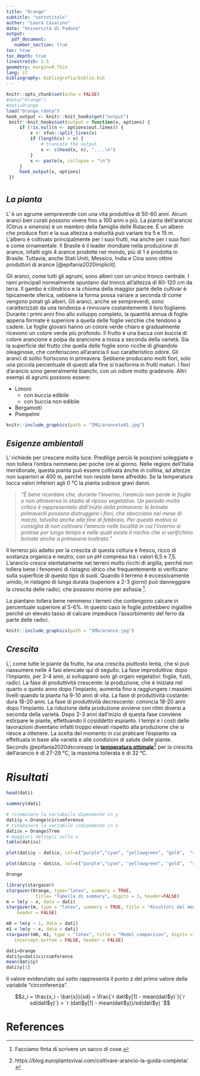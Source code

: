 ```yaml
---
title: "Orange"
subtitle: "sottotitolo"
author: "Laura Casalino"
date: "Università di Padova"
output:
  pdf_document: 
   number_section: true
toc: true
toc_depth: true
linestretch: 1.5
geometry: margin=0.75in
lang: it
bibliography: bibliografia/biblio.bib
---
```


```r
knitr::opts_chunk$set(echo = FALSE)
#data("Orange")
#dati=Orange
load("Orange.rdata")
hook_output <- knitr::knit_hooks$get("output")
 knitr::knit_hooks$set(output = function(x, options) {
     if (!is.null(n <- options$out.lines)) {
         x <- xfun::split_lines(x)
         if (length(x) > n) {
             # truncate the output
             x <- c(head(x, n), "....\n")
         }
         x <- paste(x, collapse = "\n")
     }
     hook_output(x, options)
 })
```

\newpage

# *\color{magenta}{L'arancio}*\normalcolor
## *La pianta*

L'**\color{magenta}{arancio} **\normalcolor  è un agrume sempreverde con una vita produttiva di 50-60 anni. Alcuni aranci ben curati possono vivere fino a 100 anni o più. La pianta dell’arancio (Citrus x sinensis) è un membro della famiglia delle Rutacee. È un albero che produce fiori e la sua altezza a maturità può variare tra 5 e 15 m. L’albero è coltivato principalmente per i suoi frutti, ma anche per i suoi fiori e come ornamentale. Il Brasile è il leader mondiale nella produzione di arance, infatti ogni 4 arance prodotte nel mondo, più di 1 è prodotta in Brasile. Tuttavia, anche Stati Uniti, Messico, India e Cina sono ottimi produttori di arance [@epifania2020implicit]. 

Gli aranci, come tutti gli agrumi, sono alberi con un unico tronco centrale. I rami principali normalmente spuntano dal tronco all’altezza di 60-120 cm da terra. Il gambo è cilindrico e la chioma della maggior parte delle cultivar è tipicamente sferica, sebbene la forma possa variare a seconda di come vengono potati gli alberi. Gli aranci, anche se sempreverdi, sono caratterizzati da una tendenza a rinnovare costantemente il loro fogliame. Durante i primi anni fino allo sviluppo completo, la quantità annua di foglie appena formate è superiore a quella delle foglie vecchie che tendono a cadere. Le foglie giovani hanno un colore verde chiaro e gradualmente ricevono un colore verde più profondo. Il frutto è una bacca con buccia di colore arancione e polpa da arancione a rossa a seconda della varietà. Sia la superficie del frutto che quella delle foglie sono ricche di ghiandole oleaginose, che conferiscono all’arancia il suo caratteristico odore. Gli aranci di solito fioriscono in primavera. Sebbene producano molti fiori, solo una piccola percentuale di questi alla fine si trasforma in frutti maturi. I fiori d’arancio sono generalmente bianchi, con un odore molto gradevole.
Altri esempi di agrumi possono essere:

- Limoni
  - con buccia edibile
  - con buccia non edibile
- Bergamotti
- Pompelmi


```r
knitr::include_graphics(path = "IMG/aranceto01.jpg")
```


## *Esigenze ambientali*

L’**\color{magenta}{arancio} **\normalcolor richiede per crescere molta luce. Predilige perciò le posizioni soleggiate e non tollera l’ombra nemmeno per poche ore al giorno. Nelle regioni dell’Italia meridionale, questa pianta può essere coltivata anche in collina, ad altezze non superiori ai 400 m, perché non resiste bene alfreddo. Se la temperatura tocca valori inferiori agli 0 °C la pianta subisce gravi danni. 

> *"È bene ricordare che, durante l’inverno, l’arancio non perde le foglie e non attraversa lo stadio di riposo vegetativo. Un periodo molto critico è rappresentato dall’inizio della primavera: le brinate primaverili possono distruggere i fiori, che sbocciano nel mese di marzo, talvolta anche alla fine di febbraio. Per questo motivo si consiglia di non coltivare l’arancio nelle località in cui l’inverno si protrae per lungo tempo e nelle quali esiste il rischio che si verifichino brinate anche a primavera inoltrata."* 

Il terreno più adatto per la crescita di questa coltura è fresco, ricco di sostanza organica e neutro, con un pH compreso tra i valori 6,5 e 7,5. L’arancio cresce stentatamente nei terreni molto ricchi di argilla, perché non tollera bene i fenomeni di ristagno idrico che frequentemente si verificano sulla superficie di questo tipo di suoli. Quando il terreno è eccessivamente umido, in ristagno di lunga durata (superiore a 2-3 giorni) può danneggiare la crescita delle radici, che possono morire per asfissia [^1]. 

[^1]: Facciamo finta di scrivere un sacco di cose.

La piantano tollera bene nemmeno i terreni che contengono calcare in percentuale superiore al 5-6%. In questo caso le foglie potrebbero ingiallire perché un elevato tasso di calcare impedisce l’assorbimento del ferro da parte delle radici.


```r
knitr::include_graphics(path = "IMG/arance.jpg")
```


## *Crescita*

L’**\color{magenta}{arancio}**\normalcolor, come tutte le piante da frutto, ha una crescita piuttosto lenta, che si può riassumere nelle 4 fasi elencate qui di seguito. La fase improduttiva: dopo l’impianto, per 3-4 anni, si sviluppano solo gli organi vegetativi: foglie, fusti, radici. La fase di produttività crescente: la produzione, che è iniziata nel quarto o quinto anno dopo l’impianto, aumenta fino a raggiungere i massimi livelli quando la pianta ha 9-10 anni di vita. La fase di produttività costante: dura 18-20 anni. La fase di produttività decrescente: comincia 18-20 anni dopo l’impianto. La riduzione della produzione avviene con ritmi diversi a seconda della varietà. Dopo 2-3 anni dall’inizio di questa fase conviene estirpare le piante, effettuando il cosiddetto espianto. I tempi e i costi delle lavorazioni diventano infatti troppo elevati rispetto alla produzione che si riesce a ottenere. La scelta del momento in cui praticare l’espianto va effettuata in base alla varietà e alle condizioni di salute delle piante. Secondo @epifania2020dscoreapp la [**temperatura ottimale**](https://blog.europlantsvivai.com/coltivare-arancio-la-guida-completa/#:~:text=La%20crescita&text=La%20fase%20improduttiva%3A%20dopo%20l,9%2D10%20anni%20di%20vita.)[^2] per la crescita dell’arancio è di 27-29 °C, la massima tollerata è di 32 °C.

[^2]: https://blog.europlantsvivai.com/coltivare-arancio-la-guida-completa/

\newpage

# *Risultati*

```r
head(dati)
```


```r
summary(dati)
```


```r
# rinominare la variabaile dipendente in y
dati$y = Orange$circumference
# rinominare la variabile indipedente in x
dati$x = Orange$Tree
# maggiori dettagli sulla x
table(dati$x)
```

```r
plot(dati$y ~ dati$x, col=c("purple","cyan", "yellowgreen", "gold",  "red"))
```

```r
plot(dati$y ~ dati$x, col=c("purple","cyan", "yellowgreen", "gold",  "red"))
```

```r
Orange
```

```r
library(stargazer)
stargazer(Orange, type="latex", summary = TRUE, 
           title= "Tabella di summary", digits = 3, header=FALSE)
m = lm(y ~ x, data = dati)
stargazer(m, type = "latex", summary = TRUE, title = "Risultati del modello", digits = 2,
    header = FALSE)
```

```r
m0 = lm(y ~ 1, data = dati)
m1 = lm(y ~ x, data = dati)
stargazer(m0, m1, type = "latex", title = "Model comparison", digits = 2, intercept.top = TRUE,
   intercept.bottom = FALSE, header = FALSE)
```

```r
dati=Orange
dati$y=dati$circumference
mean(dati$y)
dati$y[1]
```

Il valore evidenziato qui sotto rappresenta il punto z del primo valore della variabile "circonferenza". 

$$z_i = \frac{x_i - \bar{x}}{sd} = \frac{`r dati$y[1] - mean(dati$y)`}{`r sd(dati$y)`} = `r (dati$y[1] - mean(dati$y))/sd(dati$y) `$$


\newpage

# References
